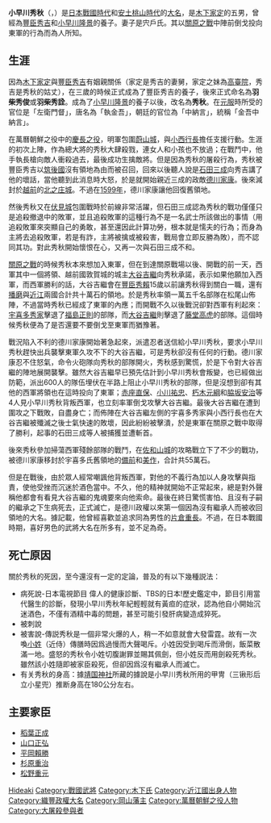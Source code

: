 {{Infobox officeholder 
| name= 小早川秀秋
| image= Kobayakawa Hideaki 2.jpg
| caption= 

| order=[[岡山藩|岡山藩]]藩主
| term_start=1600年
| term_end=1602年
| predecessor= {{small|新設}}
| successor= {{link-ja|池田忠繼|池田忠継}}

| birth_date=1582年<br />（天正10年）
| birth_place= 
| death_date={{Death date and age|1602|12|1|1582}}<br />（慶長7年10月18日）
| death_place= 
| module = {{日本武士 |child=yes
|時代= [[安土桃山時代|安土桃山時代]]
|改名= 木下辰之助（幼名）→秀俊→羽柴秀俊→小早川秀秋→秀詮
|别名=通称：金吾中納言、[[筑前國|筑前]]中納言、[[岡山縣|岡山]]中納言 
|戒名= 瑞雲院秀巌日詮
|墓所= 瑞雲寺（岡山縣岡山市）
|朝廷官位=從三位左衛門督、参議、權中納言 
|主君= [[豐臣秀吉|豐臣秀吉]]→[[豐臣秀賴|秀賴]]→[[德川家康|德川家康]]
|藩= [[岡山藩|岡山藩]]主
|氏族= {{link-ja|木下氏|木下氏}}→[[羽柴氏|羽柴氏]]（[[豐臣氏|豐臣氏]]）→{{link-ja|小早川氏|小早川氏}}
|父=[[木下家定|木下家定]]
|母=[[杉原家次|杉原家次]]之女
|養父= [[豐臣秀吉|豐臣秀吉]]→[[小早川隆景|小早川隆景]]
|兄= [[木下勝俊|木下勝俊]]、[[木下利房|木下利房]]、[[木下延俊|木下延俊]]、[[木下延貞|木下延貞]]、[[木下俊定|木下俊定]]
|弟= [[木下秀規|木下秀規]]
|正室= [[長寿院|長寿院]]（[[古滿姬|古滿姬]]、[[毛利輝元|毛利輝元]]養女、實父為[[宍戶元秀|宍戶元秀]]）
|子= 
 }}
}}
'''小早川秀秋'''（{{jpn|j=小早川 秀秋|kana=こばやかわ ひであき|rm=Kobayakawa Hideaki}}，{{bd|1582年||1602年|12月1日|catIdx=Kobayakawa, Hideaki}}）是[[日本戰國時代|日本戰國時代]]和[[安土桃山時代|安土桃山時代]]的[[大名_(稱謂)|大名]]，是[[木下家定|木下家定]]的五男，曾經為[[豐臣秀吉|豐臣秀吉]]和[[小早川隆景|小早川隆景]]的養子。妻子是宍戶氏。其以[[關原之戰|關原之戰]]中陣前倒戈投向東軍的行為而為人所知。

==生涯==
因為[[木下家定|木下家定]]與[[豐臣秀吉|豐臣秀吉]]有姻親關係（家定是秀吉的妻舅，家定之妹為[[高臺院|高臺院]]，秀吉是秀秋的姑丈），在三歲的時候正式成為了豐臣秀吉的養子，後來正式命名為'''羽柴秀俊'''或'''羽柴秀詮'''。成為了[[小早川隆景|小早川隆景]]的養子以後，改名為'''秀秋'''。在[[元服|元服]]時所受的官位是「左衛門督」，唐名為「執金吾」，朝廷的官位為「中納言」，統稱「金吾中納言」。

在萬曆朝鮮之役中的[[壬辰衛國戰爭|慶長之役]]，明軍包圍[[蔚山城之戰|蔚山城]]，與[[小西行長|小西行長]]擔任支援行動。生涯的初次上陣，作為總大將的秀秋大肆殺戮，連女人和小孩也不放過；在戰鬥中，他手執長槍向敵人衝殺過去，最後成功生擒敵將。但是因為秀秋的屠殺行為，秀秋被豐臣秀吉以[[筑後國|筑後國]]沒有領地為由而被召回，回來以後聽人說是[[石田三成|石田三成]]向秀吉講了他的壞話，當他聽到此消息時大怒，於是就開始親近三成的政敵[[德川家康|德川家康]]。後來減封於[[越前國|越前]]的[[北之庄城|北之庄城]]。不過在[[1599年|1599年]]，德川家康讓他回復舊領地。

然後秀秋又在[[伏見城|伏見城]]包圍戰時於前線非常活躍，但石田三成認為秀秋的戰功僅僅只是追殺撤退中的敗軍，並且追殺敗軍的這種行為不是一名武士所該做出的事情（用追殺敗軍來突顯自己的勇敢，甚至還因此計算功勞，根本就是懦夫的行為；而身為主將去追殺敗軍，若是有詐，主將被擒或被殺害，戰局會立即反勝為敗），而不認同其功。對此秀秋開始懷恨在心，又再一次與石田三成不和。

[[關原之戰|關原之戰]]的時候秀秋本來想加入東軍，但在到達關原戰場以後、開戰的前一天，西軍其中一個將領、越前國敦賀城的城主[[大谷吉繼|大谷吉繼]]向秀秋承諾，表示如果他願加入西軍，而西軍勝利的話，大谷吉繼會在[[豐臣秀賴|豐臣秀賴]]15歲以前讓秀秋得到關白一職，還有[[播磨國|播磨]]與[[近江國|近江]]兩國合計共十萬石的領地。於是秀秋率領一萬五千名部隊在松尾山佈陣，不過當時秀秋已經成了東軍的內應；而開戰不久以後戰況卻對西軍有利起來：[[宇喜多秀家|宇喜多秀家]]擊退了[[福島正則|福島正則]]的部隊，而[[大谷吉繼|大谷吉繼]]則擊退了[[藤堂高虎|藤堂高虎]]的部隊。這個時候秀秋便為了是否還要不要倒戈至東軍而猶豫著。

戰況陷入不利的德川家康開始著急起來，派遣忍者送信給小早川秀秋，要求小早川秀秋趕快出兵襲擊東軍久攻不下的大谷吉繼，可是秀秋卻沒有任何的行動。德川家康忍不住怒氣，命令火砲隊向秀秋的部隊開火，秀秋感到驚慌，於是下令對大谷吉繼的陣地展開襲擊。雖然大谷吉繼早已預先估計到小早川秀秋會叛變，也已經做出防範，派出600人的隊伍埋伏在半路上阻止小早川秀秋的部隊，但是沒想到卻有其他的西軍將領也在這時投向了東軍；[[赤座直保|赤座直保]]、[[小川祐忠|小川祐忠]]、[[朽木元綱|朽木元綱]]和[[脇坂安治|脇坂安治]]等4人見小早川秀秋背叛西軍，也立刻率軍倒戈攻擊大谷吉繼。最後大谷吉繼在遭到圍攻之下戰敗，自盡身亡；而佈陣在大谷吉繼左側的宇喜多秀家與小西行長也在大谷吉繼被殲滅之後士氣快速的敗壞，因此紛紛被擊潰，於是東軍在關原之戰中取得了勝利，起事的石田三成等人被捕獲並遭斬首。

後來秀秋參加掃蕩西軍殘餘部隊的戰鬥，在[[佐和山城|佐和山城]]的攻略戰立下了不少的戰功，被德川家康移封於宇喜多氏舊領地的[[備前國|備前]]和[[美作國|美作]]，合計共55萬石。

但是在戰後，由於眾人經常嘲諷他背叛西軍，對他的不義行為加以人身攻擊與指責，使他受挫而沉迷於酒色當中。不久，他的精神就開始不正常起來，總是對外聲稱他都會有看見大谷吉繼的鬼魂要來向他索命。最後在終日驚慌害怕、且沒有子嗣的繼承之下生病死去，{{link-ja|小早川氏|小早川氏}}正式滅亡，是德川政權以來第一個因為沒有繼承人而被收回領地的大名。據記載，他曾經喜歡並追求同為男性的[[片倉重長|片倉重長]]。不過，在日本戰國時期，喜好男色的武將大名在所多有，並不足為奇。

== 死亡原因 ==
關於秀秋的死因，至今還沒有一定的定論，普及的有以下幾種説法：
*病死說-日本電視節目 偉人的健康診斷、TBS的日本!歷史鑑定中，節目引用當代醫生的診斷，發現小早川秀秋年紀輕輕就有黃疸的症狀，認為他自小開始沉迷酒色，不僅有酒精中毒的問題，甚至可能引發肝病變造成猝死。
*被刺說
*被害說-傳説秀秋是一個非常火爆的人，稍一不如意就會大發雷霆。故有一次喚[[小姓|小姓]]（近侍）傳膳時因爲過慢而大聲喝斥。小姓因受到喝斥而滑倒，飯菜散滿一地。盛怒的秀秋令小姓切腹謝罪並賜其佩劍，但小姓反而用劍殺死秀秋。雖然該小姓隨即被家臣殺死，但{{link-ja|小早川氏|小早川氏}}卻因爲沒有繼承人而滅亡。
*有关秀秋的身高：據[[靖国神社|靖国神社]]所藏的據說是小早川秀秋所用的甲冑（三锹形后立小星兜）推断身高在180公分左右。

==主要家臣==
*[[稻葉正成|稻葉正成]] 
*[[山口正弘|山口正弘]] 
*[[平岡賴勝|平岡賴勝]] 
*[[杉原重治|杉原重治]] 
*[[松野重元|松野重元]]

{{小早川氏歷代當主||1595年 - 1602年}}
{{岡山藩主|小早川氏||1600年 - 1602年}}

{{Authority control}}
{{DEFAULTSORT:Kobayakawa, Hideaki}}
[[Category:小早川氏|Hideaki]]
[[Category:戰國武將|Category:戰國武將]]
[[Category:木下氏|Category:木下氏]]
[[Category:近江國出身人物|Category:近江國出身人物]]
[[Category:織豐政權大名|Category:織豐政權大名]]
[[Category:岡山藩主|Category:岡山藩主]]
[[Category:萬曆朝鮮之役人物|Category:萬曆朝鮮之役人物]]
[[Category:大屠殺參與者|Category:大屠殺參與者]]